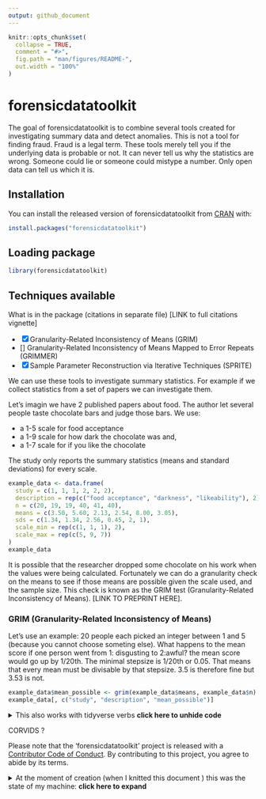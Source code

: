```yaml
---
output: github_document
---
```


<!-- README.md is generated from README.Rmd. Please edit that file -->

```r
knitr::opts_chunk$set(
  collapse = TRUE,
  comment = "#>",
  fig.path = "man/figures/README-",
  out.width = "100%"
)
```

# forensicdatatoolkit

<!-- badges: start -->
<!-- badges: end -->

The goal of forensicdatatoolkit is to combine several tools created for investigating 
summary data and detect anomalies. This is not a tool for finding fraud. Fraud is a legal term.
These tools merely tell you if the underlying data is probable or not. It can never tell us
why the statistics are wrong. Someone could lie or someone could mistype a number. Only open data
can tell us which it is.

## Installation

You can install the released version of forensicdatatoolkit from [CRAN](https://CRAN.R-project.org) with:

``` r
install.packages("forensicdatatoolkit")
```

## Loading package


```r
library(forensicdatatoolkit)
```


## Techniques available

What is in the package (citations in separate file) [LINK to full citations vignette]

- [x] Granularity-Related Inconsistency of Means (GRIM)
- [] Granularity-Related Inconsistency of Means Mapped to Error Repeats (GRIMMER)
- [X] Sample Parameter Reconstruction via Iterative Techniques (SPRITE)


We can use these tools to investigate summary statistics. 
For example if we collect statistics from a set of papers we can investigate them.

Let's imagin we have 2 published papers about food. The author let several people taste chocolate bars and judge those bars. We use: 

* a 1-5 scale for food acceptance
* a 1-9 scale for how dark the chocolate was and,
* a 1-7 scale for if you like the chocolate

The study only reports the summary statistics (means and standard deviations) for every scale.

```r
example_data <- data.frame(
  study = c(1, 1, 1, 2, 2, 2),
  description = rep(c("food acceptance", "darkness", "likeability"), 2),
  n = c(20, 19, 19, 40, 41, 40),
  means = c(3.50, 5.60, 2.13, 2.54, 8.00, 3.05),
  sds = c(1.34, 1.34, 2.56, 0.45, 2, 1),
  scale_min = rep(c(1, 1, 1), 2),
  scale_max = rep(c(5, 9, 7))
)
example_data
```

It is possible that the researcher dropped some chocolate on his work when the values were
being calculated. Fortunately we can do a granularity check on the means to see if those means are 
possible given the scale used, and the sample size. This check is known as the 
GRIM test (Granularity-Related Inconsistency of Means). [LINK TO PREPRINT HERE].

### GRIM (Granularity-Related Inconsistency of Means)
Let's use an example: 20 people each picked an integer between 1 and 5 (because you cannot choose someting else). What happens to the mean score if one person went from 1: disgusting to 2:awful? 
the mean score would go up by 1/20th. The minimal stepsize is 1/20th or 0.05. That means that every mean must be divisable by that stepsize. 3.5 is therefore fine but 3.53 is not.


```r
example_data$mean_possible <- grim(example_data$means, example_data$n)
example_data[, c("study", "description", "mean_possible")]
```

<details>
<summary> This also works with tidyverse verbs **click here to unhide code** </summary>
```r
library(dplyr)
example_data %>%
  mutate(
    mean_possible = grim(mean = means, n = n)
  ) %>%
  select(study, description, mean_possible)
```

</details>



CORVIDS ?

Please note that the 'forensicdatatoolkit' project is released with a
[Contributor Code of Conduct](.github/CODE_OF_CONDUCT.md).
By contributing to this project, you agree to abide by its terms.

<details>
<summary> At the moment of creation (when I knitted this document ) this was the state of my machine: **click here to expand** </summary>

```r
sessioninfo::session_info()
```

</details>
